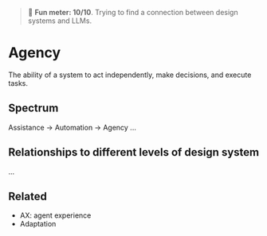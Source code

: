 
<Meta title="Foundations/Agency*" />

> 🤯 **Fun meter: 10/10**. Trying to find a connection between design systems and LLMs.

# Agency

The ability of a system to act independently, make decisions, and execute tasks.

## Spectrum

Assistance → Automation → Agency
...

## Relationships to different levels of design system

...

## Related

- AX: agent experience
- Adaptation